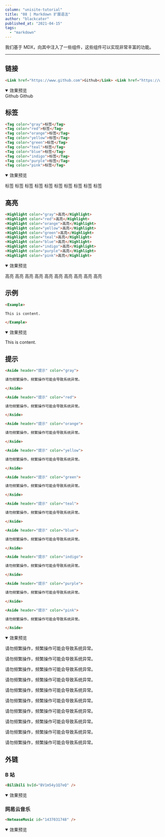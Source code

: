 ```yaml
---
column: "unisite-tutorial"
title: "08 | Markdown 扩展语法"
author: "blackcater"
published_at: "2021-04-15"
tags:
  - "markdown"
---
```


我们基于 MDX，向其中注入了一些组件，这些组件可以实现非常丰富的功能。

---

## 链接

```markdown
<Link href="https://www.github.com">Github</Link> <Link href="https://www.github.com" showIcon>Github</Link>
```

<details open>
  <summary>效果预览</summary>

<Example>

<Link href="https://www.github.com">Github</Link> <Link
  href="https://www.github.com"
  showIcon
>
  Github
</Link>

</Example>

</details>

## 标签

```markdown
<Tag color="gray">标签</Tag>
<Tag color="red">标签</Tag>
<Tag color="orange">标签</Tag>
<Tag color="yellow">标签</Tag>
<Tag color="green">标签</Tag>
<Tag color="teal">标签</Tag>
<Tag color="blue">标签</Tag>
<Tag color="indigo">标签</Tag>
<Tag color="purple">标签</Tag>
<Tag color="pink">标签</Tag>
```

<details open>
  <summary>效果预览</summary>

<Example>

<Tag color="gray">标签</Tag>
<Tag color="red">标签</Tag>
<Tag color="orange">标签</Tag>
<Tag color="yellow">标签</Tag>
<Tag color="green">标签</Tag>
<Tag color="teal">标签</Tag>
<Tag color="blue">标签</Tag>
<Tag color="indigo">标签</Tag>
<Tag color="purple">标签</Tag>
<Tag color="pink">标签</Tag>

</Example>

</details>

## 高亮

```markdown
<Highlight color="gray">高亮</Highlight>
<Highlight color="red">高亮</Highlight>
<Highlight color="orange">高亮</Highlight>
<Highlight color="yellow">高亮</Highlight>
<Highlight color="green">高亮</Highlight>
<Highlight color="teal">高亮</Highlight>
<Highlight color="blue">高亮</Highlight>
<Highlight color="indigo">高亮</Highlight>
<Highlight color="purple">高亮</Highlight>
<Highlight color="pink">高亮</Highlight>
```

<details open>
  <summary>效果预览</summary>

<Example>

<Highlight color="gray">高亮</Highlight>
<Highlight color="red">高亮</Highlight>
<Highlight color="orange">高亮</Highlight>
<Highlight color="yellow">高亮</Highlight>
<Highlight color="green">高亮</Highlight>
<Highlight color="teal">高亮</Highlight>
<Highlight color="blue">高亮</Highlight>
<Highlight color="indigo">高亮</Highlight>
<Highlight color="purple">高亮</Highlight>
<Highlight color="pink">高亮</Highlight>

</Example>

</details>

## 示例

```markdown
<Example>

This is content.

</Example>
```

<details open>
  <summary>效果预览</summary>

<Example>

<Example>

This is content.

</Example>

</Example>

</details>

## 提示

```markdown
<Aside header="提示" color="gray">

请勿频繁操作，频繁操作可能会导致系统异常。

</Aside>

<Aside header="提示" color="red">

请勿频繁操作，频繁操作可能会导致系统异常。

</Aside>

<Aside header="提示" color="orange">

请勿频繁操作，频繁操作可能会导致系统异常。

</Aside>

<Aside header="提示" color="yellow">

请勿频繁操作，频繁操作可能会导致系统异常。

</Aside>

<Aside header="提示" color="green">

请勿频繁操作，频繁操作可能会导致系统异常。

</Aside>

<Aside header="提示" color="teal">

请勿频繁操作，频繁操作可能会导致系统异常。

</Aside>

<Aside header="提示" color="blue">

请勿频繁操作，频繁操作可能会导致系统异常。

</Aside>

<Aside header="提示" color="indigo">

请勿频繁操作，频繁操作可能会导致系统异常。

</Aside>

<Aside header="提示" color="purple">

请勿频繁操作，频繁操作可能会导致系统异常。

</Aside>

<Aside header="提示" color="pink">

请勿频繁操作，频繁操作可能会导致系统异常。

</Aside>
```

<details open>
  <summary>效果预览</summary>

<Example>

<Aside header="提示" color="gray">

请勿频繁操作，频繁操作可能会导致系统异常。

</Aside>

<Aside header="提示" color="red">

请勿频繁操作，频繁操作可能会导致系统异常。

</Aside>

<Aside header="提示" color="orange">

请勿频繁操作，频繁操作可能会导致系统异常。

</Aside>

<Aside header="提示" color="yellow">

请勿频繁操作，频繁操作可能会导致系统异常。

</Aside>

<Aside header="提示" color="green">

请勿频繁操作，频繁操作可能会导致系统异常。

</Aside>

<Aside header="提示" color="teal">

请勿频繁操作，频繁操作可能会导致系统异常。

</Aside>

<Aside header="提示" color="blue">

请勿频繁操作，频繁操作可能会导致系统异常。

</Aside>

<Aside header="提示" color="indigo">

请勿频繁操作，频繁操作可能会导致系统异常。

</Aside>

<Aside header="提示" color="purple">

请勿频繁操作，频繁操作可能会导致系统异常。

</Aside>

<Aside header="提示" color="pink">

请勿频繁操作，频繁操作可能会导致系统异常。

</Aside>

</Example>

</details>

## 外链

### B 站

```markdown
<Bilibili bvId="BV1m54y1Q7eQ" />
```

<details open>
  <summary>效果预览</summary>

<Bilibili bvId="BV1m54y1Q7eQ" />

</details>

### 网易云音乐

```markdown
<NeteaseMusic id="1437031748" />
```

<details open>
  <summary>效果预览</summary>

<NeteaseMusic id="1437031748" />

</details>
